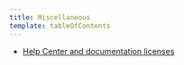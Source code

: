 ```yaml
---
title: Miscellaneous
template: tableOfContents
---
```


* [Help Center and documentation licenses](/docs/licenses/product-or-service-licenses/miscellaneous/help-center-documentation-licenses)
